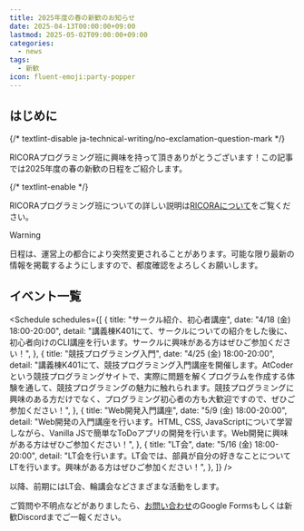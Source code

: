```yaml
---
title: 2025年度の春の新歓のお知らせ
date: 2025-04-13T00:00:00+09:00
lastmod: 2025-05-02T09:00:00+09:00
categories:
  - news
tags:
  - 新歓
icon: fluent-emoji:party-popper
---
```



## はじめに

{/* textlint-disable ja-technical-writing/no-exclamation-question-mark */}

RICORAプログラミング班に興味を持って頂きありがとうございます！この記事では2025年度の春の新歓の日程をご紹介します。

{/* textlint-enable */}

RICORAプログラミング班についての詳しい説明は[RICORAについて](/about)をご覧ください。

> [!warning]
> 日程は、運営上の都合により突然変更されることがあります。可能な限り最新の情報を掲載するようにしますので、都度確認をよろしくお願いします。

## イベント一覧

<Schedule
  schedules={[
    {
      title: "サークル紹介、初心者講座",
      date: "4/18 (金) 18:00-20:00",
      detail:
        "講義棟K401にて、サークルについての紹介をした後に、初心者向けのCLI講座を行います。サークルに興味がある方はぜひご参加ください！",
    },
    {
      title: "競技プログラミング入門",
      date: "4/25 (金) 18:00-20:00",
      detail:
        "講義棟K401にて、競技プログラミング入門講座を開催します。AtCoderという競技プログラミングサイトで、実際に問題を解くプログラムを作成する体験を通して、競技プログラミングの魅力に触れられます。競技プログラミングに興味のある方だけでなく、プログラミング初心者の方も大歓迎ですので、ぜひご参加ください！",
    },
    {
      title: "Web開発入門講座",
      date: "5/9 (金) 18:00-20:00",
      detail:
        "Web開発の入門講座を行います。HTML, CSS, JavaScriptについて学習しながら、Vanilla JSで簡単なToDoアプリの開発を行います。Web開発に興味がある方はぜひご参加ください！",
    },
    {
      title: "LT会",
      date: "5/16 (金) 18:00-20:00",
      detail:
        "LT会を行います。LT会では、部員が自分の好きなことについてLTを行います。興味がある方はぜひご参加ください！",
    },
  ]}
/>

以降、前期にはLT会、輪講会などさまざまな活動をします。

ご質問や不明点などがありましたら、[お問い合わせ](/contact/)のGoogle Formsもしくは新歓Discordまでご一報ください。
